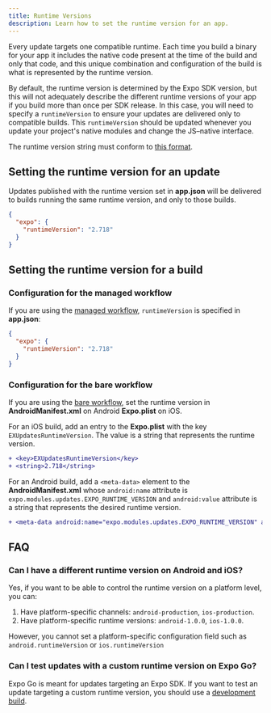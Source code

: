 ```yaml
---
title: Runtime Versions
description: Learn how to set the runtime version for an app.
---
```


Every update targets one compatible runtime. Each time you build a binary for your app it includes the native code present at the time of the build and only that code, and this unique combination and configuration of the build is what is represented by the runtime version.

By default, the runtime version is determined by the Expo SDK version, but this will not adequately describe the different runtime versions of your app if you build more than once per SDK release. In this case, you will need to specify a `runtimeVersion` to ensure your updates are delivered only to compatible builds. This `runtimeVersion` should be updated whenever you update your project's native modules and change the JS–native interface.

The runtime version string must conform to [this format](/versions/latest/config/app.mdx#runtimeversion).

## Setting the runtime version for an update

Updates published with the runtime version set in **app.json** will be delivered to builds running the same runtime version, and only to those builds.

```json app.json
{
  "expo": {
    "runtimeVersion": "2.718"
  }
}
```

## Setting the runtime version for a build

### Configuration for the managed workflow

If you are using the [managed workflow](/archive/managed-vs-bare/#managed-workflow), `runtimeVersion` is specified in **app.json**:

```json app.json
{
  "expo": {
    "runtimeVersion": "2.718"
  }
}
```

### Configuration for the bare workflow

If you are using the [bare workflow](/introduction/managed-vs-bare#bare-workflow), set the runtime version in **AndroidManifest.xml** on Android **Expo.plist** on iOS.

For an iOS build, add an entry to the **Expo.plist** with the key `EXUpdatesRuntimeVersion`. The value is a string that represents the runtime version.

```diff
+ <key>EXUpdatesRuntimeVersion</key>
+ <string>2.718</string>
```

For an Android build, add a `<meta-data>` element to the **AndroidManifest.xml** whose `android:name` attribute is `expo.modules.updates.EXPO_RUNTIME_VERSION` and `android:value` attribute is a string that represents the desired runtime version.

```diff
+ <meta-data android:name="expo.modules.updates.EXPO_RUNTIME_VERSION" android:value="2.718"/>
```

## FAQ

### Can I have a different runtime version on Android and iOS?

Yes, if you want to be able to control the runtime version on a platform level, you can:

1. Have platform-specific channels: `android-production`, `ios-production`.
2. Have platform-specific runtime versions: `android-1.0.0`, `ios-1.0.0`.

However, you cannot set a platform-specific configuration field such as `android.runtimeVersion` or `ios.runtimeVersion`

### Can I test updates with a custom runtime version on Expo Go?

Expo Go is meant for updates targeting an Expo SDK. If you want to test an update targeting a custom runtime version, you should use a [development build](/development/introduction).
